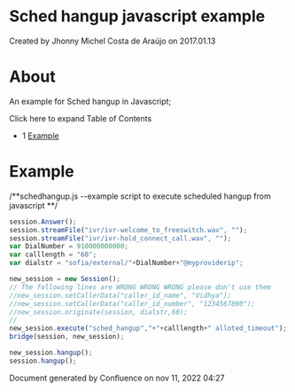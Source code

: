 
# Sched hangup javascript example 

 Created by  Jhonny Michel Costa de Araújo on 2017.01.13

# About

An example for Sched hangup in Javascript;

Click here to expand Table of Contents

* 1 [Example](#-freeswitch--sched-hangup-javascript-example-)

# Example

/\*\*schedhangup.js --example script to execute scheduled hangup from javascript \*\*/

```js
session.Answer();
session.streamFile("ivr/ivr-welcome_to_freeswitch.wav", "");
session.streamFile("ivr/ivr-hold_connect_call.wav", "");
var DialNumber = 910000000000;
var calllength = "60";
var dialstr = "sofia/external/"+DialNumber+"@myproviderip";

new_session = new Session();
// The following lines are WRONG WRONG WRONG please don't use them
//new_session.setCallerData("caller_id_name", "Vidhya");
//new_session.setCallerData("caller_id_number", "1234567890");
//new_session.originate(session, dialstr,60);
//
new_session.execute("sched_hangup","+"+calllength+" alloted_timeout");
bridge(session, new_session);

new_session.hangup();
session.hangup();
```

Document generated by Confluence on nov 11, 2022 04:27
